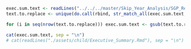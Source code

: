 
```r
  exec.sum.text <- readLines("../../../master/Skip_Year_Analysis/SGP_Report/Executive_Summary_Text.Rmd")
  text.to.replace <- unique(do.call(rbind, str_match_all(exec.sum.text, "XXX__\\s*(.*?)\\s*__XXX")))

  for (i in seq(nrow(text.to.replace))) exec.sum.text <- gsub(text.to.replace[i,1], eval(parse(text=paste0("params[['", text.to.replace[i,2], "']][[1]]"))), exec.sum.text, fixed=TRUE)

  cat(exec.sum.text, sep = "\n")
  # cat(readLines("./assets/child/Executive_Summary.Rmd"), sep = "\n") # this line ONLY for custom state exec summary
```
